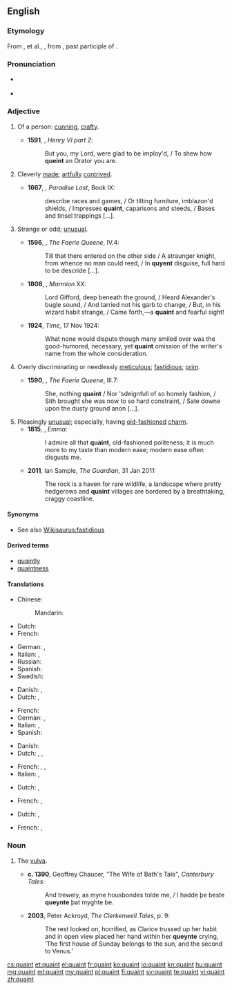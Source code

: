 ==English==

===Etymology===
From {{etyl|xno|en}} {{term|cointe|lang=fro}}, {{term|queinte}} et al., {{etyl|fro|en}} {{term|cointe||lang=fro|pretty, clever, knowing}}, from {{etyl|la|en}} {{term|cognitus|lang=la}}, past participle of {{term|cognosco|cognoscere|lang=la|to know}}.

===Pronunciation===
* {{a|UK|US}} {{IPA|/kweɪnt/}}
* {{rhymes|eɪnt}}

===Adjective===
{{en-adj|er}}

# {{context|obsolete|lang=en}} Of a person: [[cunning]], [[crafty]]. {{defdate|13th-19th c.}}
#* '''1591''', {{w|William Shakespeare}}, ''Henry VI part 2'':
#*: But you, my Lord, were glad to be imploy'd, / To shew how '''queint''' an Orator you are.
# {{context|obsolete|lang=en}} Cleverly [[made]]; [[artfully]] [[contrived]]. {{defdate|14th-19th c.}}
#* '''1667''', {{w|John Milton}}, ''Paradise Lost'', Book IX:
#*: describe races and games, / Or tilting furniture, imblazon'd shields, / Impresses '''quaint''', caparisons and steeds, / Bases and tinsel trappings [...].
# {{context|now|_|dialectal|lang=en}} Strange or odd; [[unusual]]. {{defdate|from 14th c.}}
#* '''1596''', {{w|Edmund Spenser}}, ''The Faerie Queene'', IV.4:
#*: Till that there entered on the other side / A straunger knight, from whence no man could reed, / In '''quyent''' disguise, full hard to be descride […].
#* '''1808''', {{w|Walter Scott}}, ''Marmion'' XX:
#*: Lord Gifford, deep beneath the ground, / Heard Alexander's bugle sound, / And tarried not his garb to change, / But, in his wizard habit strange, / Came forth,—a '''quaint''' and fearful sight!
#* '''1924''', ''Time'', 17 Nov 1924:
#*: What none would dispute though many smiled over was the good-humored, necessary, yet '''quaint''' omission of the writer's name from the whole consideration.
# {{context|obsolete|lang=en}} Overly discriminating or needlessly [[meticulous]]; [[fastidious]]; [[prim]]. {{defdate|15th-19th c.}}
#* '''1590''', {{w|Edmund Spenser}}, ''The Faerie Queene'', III.7:
#*: She, nothing '''quaint''' / Nor 'sdeignfull of so homely fashion, / Sith brought she was now to so hard constraint, / Sate downe upon the dusty ground anon [...].
# Pleasingly [[unusual]]; especially, having [[old-fashioned]] [[charm]]. {{defdate|from 18th c.}}
#* '''1815''', {{w|Jane Austen}}, ''Emma'':
#*: I admire all that '''quaint''', old-fashioned politeness; it is much more to my taste than modern ease; modern ease often disgusts me.
#* '''2011''', Ian Sample, ''The Guardian'', 31 Jan 2011:
#*: The rock is a haven for rare wildlife, a landscape where pretty hedgerows and '''quaint''' villages are bordered by a breathtaking, craggy coastline.

====Synonyms====
* See also [[Wikisaurus:fastidious]]

====Derived terms====
* [[quaintly]]
* [[quaintness]]

====Translations====
{{trans-top|old-fashioned charm}}
* Chinese:
*: Mandarin: {{t|cmn|古色古香的|sc=Hani}}
* Dutch: {{t|nl|pittoresk}}
* French: {{t+|fr|pittoresque}}
{{trans-mid}}
* German: {{t+|de|pittoresk}}, {{t|de|malerisch}}
* Italian: {{t|it|caratteristico}}, {{t+|it|pittoresco}}
* Russian: {{t+|ru|старомодный|m|tr=staromodny|sc=Cyrl}}
* Spanish: {{t|es|pintoresco|m}}
* Swedish: {{t+|sv|pittoresk}}
{{trans-bottom}}

{{trans-top|interestingly strange}}
* Danish: {{t|da|ejendommelig}}, {{t|da|kuriøs}}
* Dutch: {{t+|nl|merkwaardig}},{{t+|nl|typisch}}
{{trans-mid}}
* French: {{t+|fr|remarquable}}
* German: {{t+|de|kurios}}, {{t+|de|wunderlich}}
* Italian: {{t+|it|curioso}}, {{t+|it|bizzarro}}
* Spanish: {{t+|es|curioso}}
{{trans-bottom}}

{{trans-top|incongruous, inappropriate or illogical}}
* Danish: {{t|da|løjerlig}}
* Dutch: {{t|nl|onlogisch}}, {{t+|nl|ongepast}},{{t+|nl|onsamenhangend}}
{{trans-mid}}
* French: {{t+|fr|illogique}}, {{t|fr|incovenant}}, {{t|fr|incohérant}}
* Italian: {{t+|it|inappropriato}}, {{t+|it|vano}}
{{trans-bottom}}

{{trans-top|cleverness or ingenuity}}
* Dutch: {{t|nl|schranderheid}}, {{t|nl|slimheid}}
{{trans-mid}}
* French: {{t+|fr|intelligence|f}}, {{t+|fr|finesse|f}}
{{trans-bottom}}

{{trans-top|fastidious}}
* Dutch: {{t|nl|veeleisend}}, {{t+|nl|kieskeurig}}
{{trans-mid}}
* French: {{t+|fr|exigeant}}, {{t+|fr|délicat}}
{{trans-bottom}}

===Noun===
{{en-noun}}

# {{context|archaic|lang=en}} The [[vulva]]. {{defdate|from 14th c.}}
#* '''c. 1390''', Geoffrey Chaucer, "The Wife of Bath's Tale", ''Canterbury Tales'':
#*: And trewely, as myne housbondes tolde me, / I hadde þe beste '''queynte''' þat myghte be.
#* '''2003''', Peter Ackroyd, ''The Clerkenwell Tales'', p. 9:
#*: The rest looked on, horrified, as Clarice trussed up her habit and in open view placed her hand within her '''queynte''' crying, ‘The first house of Sunday belongs to the sun, and the second to Venus.’

[[cs:quaint]]
[[et:quaint]]
[[el:quaint]]
[[fr:quaint]]
[[ko:quaint]]
[[io:quaint]]
[[kn:quaint]]
[[hu:quaint]]
[[mg:quaint]]
[[ml:quaint]]
[[my:quaint]]
[[pl:quaint]]
[[fi:quaint]]
[[sv:quaint]]
[[te:quaint]]
[[vi:quaint]]
[[zh:quaint]]